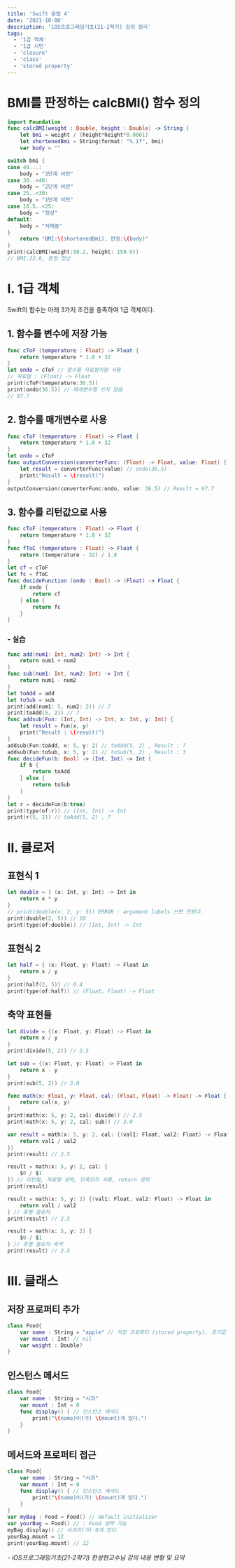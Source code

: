 ```yaml
---
title: 'Swift 문법 4'
date: '2021-10-06'
description: 'iOS프로그래밍기초(21-2학기) 강의 정리'
tags:
  - '1급 객체'
  - '1급 시민'
  - 'closure'
  - 'class'
  - 'stored property'
---
```


# BMI를 판정하는 calcBMI() 함수 정의

```swift
import Foundation
func calcBMI(weight : Double, height : Double) -> String {
    let bmi = weight / (height*height*0.0001)
    let shortenedBmi = String(format: "%.1f", bmi)
    var body = ""

switch bmi {
case 40...:
    body = "3단계 비만"
case 30..<40:
    body = "2단계 비만"
case 25..<30:
    body = "1단계 비만"
case 18.5..<25:
    body = "정상"
default:
    body = "저체중"
}
    return "BMI:\(shortenedBmi), 판정:\(body)"
}
print(calcBMI(weight:58.2, height: 159.9))
// BMI:22.8, 판정:정상
```

# Ⅰ. 1급 객체

Swift의 함수는 아래 3가지 조건을 충족하여 1급 객체이다.

## 1. 함수를 변수에 저장 가능

```swift
func cToF (temperature : Float) -> Float {
    return temperature * 1.8 + 32
}
let ondo = cToF // 함수를 자료형처럼 사용
// 자료형 : (Float) -> Float
print(cToF(temperature:36.5))
print(ondo(36.5)) // 매개변수명 쓰지 않음
// 97.7
```

## 2. 함수를 매개변수로 사용

```swift
func cToF (temperature : Float) -> Float {
    return temperature * 1.8 + 32
}
let ondo = cToF
func outputConversion(converterFunc: (Float) -> Float, value: Float) {
    let result = converterFunc(value) // ondo(36.5)
    print("Result = \(result)")
}
outputConversion(converterFunc:ondo, value: 36.5) // Result = 97.7
```

## 3. 함수를 리턴값으로 사용

```swift
func cToF (temperature : Float) -> Float {
    return temperature * 1.8 + 32
}
func fToC (temperature : Float) -> Float {
    return (temperature - 32) / 1.8
}
let cf = cToF
let fc = fToC
func decideFunction (ondo : Bool) -> (Float) -> Float {
    if ondo {
        return cf
    } else {
        return fc
    }
}
```

### - 실습

```swift
func add(num1: Int, num2: Int) -> Int {
    return num1 + num2
}
func sub(num1: Int, num2: Int) -> Int {
    return num1 - num2
}
let toAdd = add
let toSub = sub
print(add(num1: 5, num2: 2)) // 7
print(toAdd(5, 2)) // 7
func addsub(Fun: (Int, Int) -> Int, x: Int, y: Int) {
    let result = Fun(x, y)
    print("Result : \(result)")
}
addsub(Fun:toAdd, x: 5, y: 2) // toAdd(5, 2) , Result : 7
addsub(Fun:toSub, x: 5, y: 2) // toSub(5, 2) , Result : 3
func decideFun(b: Bool) -> (Int, Int) -> Int {
    if b {
        return toAdd
    } else {
        return toSub
    }
}
let r = decideFun(b:true)
print(type(of:r)) // (Int, Int) -> Int
print(r(5, 2)) // toAdd(5, 2) , 7
```

# Ⅱ. 클로저

## 표현식 1

```swift
let double = { (x: Int, y: Int) -> Int in
    return x * y
}
// print(double(x: 2, y: 5)) ERROR : argument labels 쓰면 안된다.
print(double(2, 5)) // 10
print(type(of:double)) // (Int, Int) -> Int
```

## 표현식 2

```swift
let half = { (x: Float, y: Float) -> Float in
    return x / y
}
print(half(2, 5)) // 0.4
print(type(of:half)) // (Float, Float) -> Float
```

## 축약 표현들

```swift
let divide = {(x: Float, y: Float) -> Float in
    return x / y
}
print(divide(5, 2)) // 2.5

let sub = {(x: Float, y: Float) -> Float in
    return x - y
}
print(sub(5, 2)) // 3.0

func math(x: Float, y: Float, cal: (Float, Float) -> Float) -> Float {
    return cal(x, y)
}
print(math(x: 5, y: 2, cal: divide)) // 2.5
print(math(x: 5, y: 2, cal: sub)) // 3.0

var result = math(x: 5, y: 2, cal: {(val1: Float, val2: Float) -> Float in
    return val1 / val2
})
print(result) // 2.5

result = math(x: 5, y: 2, cal: {
    $0 / $1
}) // 리턴형, 자료형 생략, 단축인자 사용, return 생략
print(result)

result = math(x: 5, y: 2) {(val1: Float, val2: Float) -> Float in
    return val1 / val2
} // 후행 클로저
print(result) // 2.5

result = math(x: 5, y: 2) {
    $0 / $1
} // 후행 클로저 축약
print(result) // 2.5
```

# Ⅲ. 클래스

## 저장 프로퍼티 추가

```swift
class Food{
    var name : String = "apple" // 저장 프로퍼티 (stored property), 초기값 필요
    var mount : Int! // nil
    var weight : Double?
}
```

## 인스턴스 메서드

```swift
class Food{
    var name : String = "사과"
    var mount : Int = 0
    func display() { // 인스턴스 메서드
        print("\(name)이(가) \(mount)개 있다.")
    }
}
```

## 메서드와 프로퍼티 접근

```swift
class Food{
    var name : String = "사과"
    var mount : Int = 0
    func display() { // 인스턴스 메서드
        print("\(name)이(가) \(mount)개 있다.")
    }
}
var myBag : Food = Food() // default initializer
var yourBag = Food() // : Food 생략 가능
myBag.display() // 사과이(가) 0개 있다.
yourBag.mount = 12
print(yourBag.mount) // 12
```

_- iOS프로그래밍기초(21-2학기) 한성현교수님 강의 내용 변형 및 요약_

